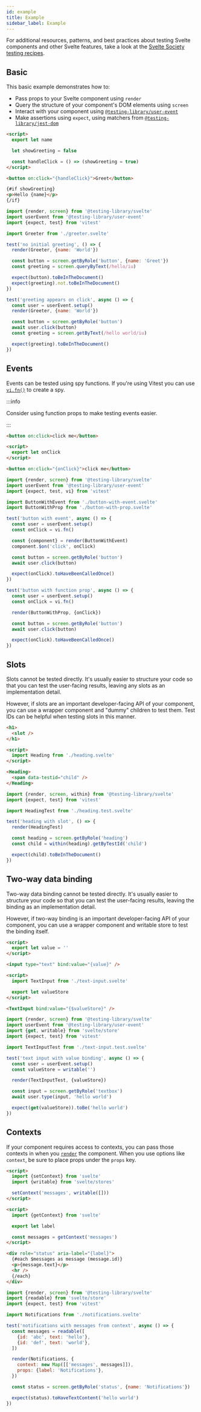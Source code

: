 ```yaml
---
id: example
title: Example
sidebar_label: Example
---
```


For additional resources, patterns, and best practices about testing Svelte
components and other Svelte features, take a look at the [Svelte Society testing
recipes][testing-recipes].

[testing-recipes]:
  https://sveltesociety.dev/recipes/testing-and-debugging/unit-testing-svelte-component

## Basic

This basic example demonstrates how to:

- Pass props to your Svelte component using `render`
- Query the structure of your component's DOM elements using `screen`
- Interact with your component using [`@testing-library/user-event`][user-event]
- Make assertions using `expect`, using matchers from
  [`@testing-library/jest-dom`][jest-dom]

```html title="greeter.svelte"
<script>
  export let name

  let showGreeting = false

  const handleClick = () => (showGreeting = true)
</script>

<button on:click="{handleClick}">Greet</button>

{#if showGreeting}
<p>Hello {name}</p>
{/if}
```

```js title="greeter.test.js"
import {render, screen} from '@testing-library/svelte'
import userEvent from '@testing-library/user-event'
import {expect, test} from 'vitest'

import Greeter from './greeter.svelte'

test('no initial greeting', () => {
  render(Greeter, {name: 'World'})

  const button = screen.getByRole('button', {name: 'Greet'})
  const greeting = screen.queryByText(/hello/iu)

  expect(button).toBeInTheDocument()
  expect(greeting).not.toBeInTheDocument()
})

test('greeting appears on click', async () => {
  const user = userEvent.setup()
  render(Greeter, {name: 'World'})

  const button = screen.getByRole('button')
  await user.click(button)
  const greeting = screen.getByText(/hello world/iu)

  expect(greeting).toBeInTheDocument()
})
```

[user-event]: ../user-event/intro.mdx
[jest-dom]: https://github.com/testing-library/jest-dom

## Events

Events can be tested using spy functions. If you're using Vitest you can use
[`vi.fn()`][vi-fn] to create a spy.

:::info

Consider using function props to make testing events easier.

:::

```html title="button-with-event.svelte"
<button on:click>click me</button>
```

```html title="button-with-prop.svelte"
<script>
  export let onClick
</script>

<button on:click="{onClick}">click me</button>
```

```js title="button.test.ts"
import {render, screen} from '@testing-library/svelte'
import userEvent from '@testing-library/user-event'
import {expect, test, vi} from 'vitest'

import ButtonWithEvent from './button-with-event.svelte'
import ButtonWithProp from './button-with-prop.svelte'

test('button with event', async () => {
  const user = userEvent.setup()
  const onClick = vi.fn()

  const {component} = render(ButtonWithEvent)
  component.$on('click', onClick)

  const button = screen.getByRole('button')
  await user.click(button)

  expect(onClick).toHaveBeenCalledOnce()
})

test('button with function prop', async () => {
  const user = userEvent.setup()
  const onClick = vi.fn()

  render(ButtonWithProp, {onClick})

  const button = screen.getByRole('button')
  await user.click(button)

  expect(onClick).toHaveBeenCalledOnce()
})
```

[vi-fn]: https://vitest.dev/api/vi.html#vi-fn

## Slots

Slots cannot be tested directly. It's usually easier to structure your code so
that you can test the user-facing results, leaving any slots as an
implementation detail.

However, if slots are an important developer-facing API of your component, you
can use a wrapper component and "dummy" children to test them. Test IDs can be
helpful when testing slots in this manner.

```html title="heading.svelte"
<h1>
  <slot />
</h1>
```

```html title="heading.test.svelte"
<script>
  import Heading from './heading.svelte'
</script>

<Heading>
  <span data-testid="child" />
</Heading>
```

```js title="heading.test.js"
import {render, screen, within} from '@testing-library/svelte'
import {expect, test} from 'vitest'

import HeadingTest from './heading.test.svelte'

test('heading with slot', () => {
  render(HeadingTest)

  const heading = screen.getByRole('heading')
  const child = within(heading).getByTestId('child')

  expect(child).toBeInTheDocument()
})
```

## Two-way data binding

Two-way data binding cannot be tested directly. It's usually easier to structure
your code so that you can test the user-facing results, leaving the binding as
an implementation detail.

However, if two-way binding is an important developer-facing API of your
component, you can use a wrapper component and writable store to test the
binding itself.

```html title="text-input.svelte"
<script>
  export let value = ''
</script>

<input type="text" bind:value="{value}" />
```

```html title="text-input.test.svelte"
<script>
  import TextInput from './text-input.svelte'

  export let valueStore
</script>

<TextInput bind:value="{$valueStore}" />
```

```js title="text-input.test.js"
import {render, screen} from '@testing-library/svelte'
import userEvent from '@testing-library/user-event'
import {get, writable} from 'svelte/store'
import {expect, test} from 'vitest'

import TextInputTest from './text-input.test.svelte'

test('text input with value binding', async () => {
  const user = userEvent.setup()
  const valueStore = writable('')

  render(TextInputTest, {valueStore})

  const input = screen.getByRole('textbox')
  await user.type(input, 'hello world')

  expect(get(valueStore)).toBe('hello world')
})
```

## Contexts

If your component requires access to contexts, you can pass those contexts in
when you [`render`][component-options] the component. When you use options like
`context`, be sure to place props under the `props` key.

[component-options]: ./api.mdx#component-options

```html title="notifications-provider.svelte"
<script>
  import {setContext} from 'svelte'
  import {writable} from 'svelte/stores'

  setContext('messages', writable([]))
</script>
```

```html title="notifications.svelte"
<script>
  import {getContext} from 'svelte'

  export let label

  const messages = getContext('messages')
</script>

<div role="status" aria-label="{label}">
  {#each $messages as message (message.id)}
  <p>{message.text}</p>
  <hr />
  {/each}
</div>
```

```js title="notifications.test.js"
import {render, screen} from '@testing-library/svelte'
import {readable} from 'svelte/store'
import {expect, test} from 'vitest'

import Notifications from './notifications.svelte'

test('notifications with messages from context', async () => {
  const messages = readable([
    {id: 'abc', text: 'hello'},
    {id: 'def', text: 'world'},
  ])

  render(Notifications, {
    context: new Map([['messages', messages]]),
    props: {label: 'Notifications'},
  })

  const status = screen.getByRole('status', {name: 'Notifications'})

  expect(status).toHaveTextContent('hello world')
})
```
